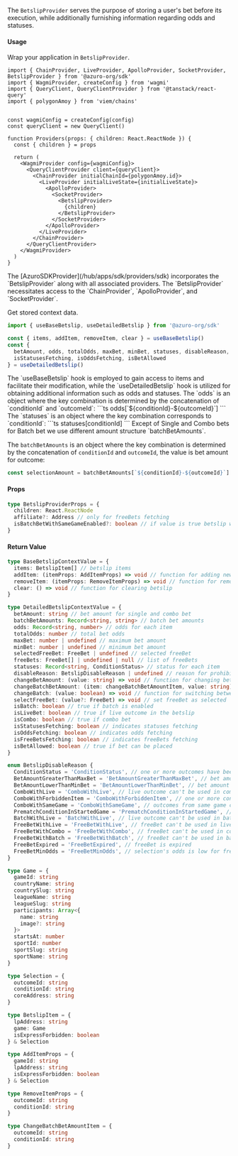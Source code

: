 
The `BetslipProvider` serves the purpose of storing a user's bet before its execution, while additionally furnishing information regarding odds and statuses.

#### Usage

Wrap your application in `BetslipProvider`.

```tsx {1, 20, 22}
import { ChainProvider, LiveProvider, ApolloProvider, SocketProvider, BetslipProvider } from '@azuro-org/sdk'
import { WagmiProvider, createConfig } from 'wagmi'
import { QueryClient, QueryClientProvider } from '@tanstack/react-query'
import { polygonAmoy } from 'viem/chains'


const wagmiConfig = createConfig(config)
const queryClient = new QueryClient() 

function Providers(props: { children: React.ReactNode }) {
  const { children } = props

  return (
    <WagmiProvider config={wagmiConfig}>
      <QueryClientProvider client={queryClient}> 
        <ChainProvider initialChainId={polygonAmoy.id}>
          <LiveProvider initialLiveState={initialLiveState}>
            <ApolloProvider>
              <SocketProvider>
                <BetslipProvider>
                  {children}
                </BetslipProvider>
              </SocketProvider>
            </ApolloProvider>
          </LiveProvider>
        </ChainProvider>
      </QueryClientProvider>
    </WagmiProvider>
  )
}
```

<Callout type="info">
  The [AzuroSDKProvider](/hub/apps/sdk/providers/sdk) incorporates the `BetslipProvider` along with all associated providers.
</Callout>

<Callout type="warning">
  The `BetslipProvider` necessitates access to the `ChainProvider`, `ApolloProvider`, and `SocketProvider`.
</Callout>

Get stored context data.

```ts
import { useBaseBetslip, useDetailedBetslip } from '@azuro-org/sdk'

const { items, addItem, removeItem, clear } = useBaseBetslip()
const { 
  betAmount, odds, totalOdds, maxBet, minBet, statuses, disableReason, changeBetAmount, 
  isStatusesFetching, isOddsFetching, isBetAllowed 
} = useDetailedBetslip()
```

<Callout type="info">
The `useBaseBetslip` hook is employed to gain access to items and facilitate their modification, while the `useDetailedBetslip` hook is utilized for obtaining additional information such as odds and statuses.
</Callout>

<Callout type="info">
The `odds` is an object where the key combination is determined by the concatenation of `conditionId` and `outcomeId`:
```ts
odds[`${conditionId}-${outcomeId}`]
```
</Callout>

<Callout type="info">
The `statuses` is an object where the key combination corresponds to `conditionId`:
```ts
statuses[conditionId]
```
</Callout>

<Callout type="info">
Except of Single and Combo bets for Batch bet we use different amount structure `batchBetAmounts`.

The `batchBetAmounts` is an object where the key combination is determined by the concatenation of `conditionId` and `outcomeId`, the value is bet amount for outcome:
```ts
const selectionAmount = batchBetAmounts[`${conditionId}-${outcomeId}`]
```
</Callout>

#### Props

```ts
type BetslipProviderProps = {
  children: React.ReactNode
  affiliate?: Address // only for freeBets fetching
  isBatchBetWithSameGameEnabled?: boolean // if value is true betslip will allow to add outcomes from same game for batch bet
}
```

#### Return Value

```ts
type BaseBetslipContextValue = {
  items: BetslipItem[] // betslip items
  addItem: (itemProps: AddItemProps) => void // function for adding new items
  removeItem: (itemProps: RemoveItemProps) => void // function for removing item from betslip
  clear: () => void // function for clearing betslip
}

type DetailedBetslipContextValue = {
  betAmount: string // bet amount for single and combo bet
  batchBetAmounts: Record<string, string> // batch bet amounts
  odds: Record<string, number> // odds for each item
  totalOdds: number // total bet odds
  maxBet: number | undefined // maximum bet amount
  minBet: number | undefined // minimum bet amount
  selectedFreeBet: FreeBet | undefined // selected freeBet
  freeBets: FreeBet[] | undefined | null // list of freeBets
  statuses: Record<string, ConditionStatus> // status for each item
  disableReason: BetslipDisableReason | undefined // reason for prohibiting the bet
  changeBetAmount: (value: string) => void // function for changing bet amount
  changeBatchBetAmount: (item: changeBatchBetAmountItem, value: string) => void // function for changing bet amount for batch bet
  changeBatch: (value: boolean) => void // function for switching between combo and batch
  selectFreeBet: (value?: FreeBet) => void // set freeBet as selected
  isBatch: boolean // true if batch is enabled
  isLiveBet: boolean // true if live outcome in the betslip
  isCombo: boolean // true if combo bet
  isStatusesFetching: boolean // indicates statuses fetching
  isOddsFetching: boolean // indicates odds fetching
  isFreeBetsFetching: boolean // indicates freeBets fetching
  isBetAllowed: boolean // true if bet can be placed
}

enum BetslipDisableReason {
  ConditionStatus = 'ConditionStatus', // one or more outcomes have been removed or suspended
  BetAmountGreaterThanMaxBet = 'BetAmountGreaterThanMaxBet', // bet amount exceeds max bet
  BetAmountLowerThanMinBet = 'BetAmountLowerThanMinBet', // bet amount lower than min bet
  ComboWithLive = 'ComboWithLive', // live outcome can't be used in combo
  ComboWithForbiddenItem = 'ComboWithForbiddenItem', // one or more conditions can't be used in combo
  ComboWithSameGame = 'ComboWithSameGame', // outcomes from same game can't be used in combo
  PrematchConditionInStartedGame = 'PrematchConditionInStartedGame', // pre-match item in started game
  BatchWithLive = 'BatchWithLive', // live outcome can't be used in batch
  FreeBetWithLive = 'FreeBetWithLive', // freeBet can't be used in live
  FreeBetWithCombo = 'FreeBetWithCombo', // freeBet can't be used in combo
  FreeBetWithBatch = 'FreeBetWithBatch', // freeBet can't be used in batch
  FreeBetExpired = 'FreeBetExpired', // freeBet is expired
  FreeBetMinOdds = 'FreeBetMinOdds', // selection's odds is low for freeBet
}

type Game = {
  gameId: string
  countryName: string
  countrySlug: string
  leagueName: string
  leagueSlug: string
  participants: Array<{
    name: string
    image?: string
  }>
  startsAt: number
  sportId: number
  sportSlug: string
  sportName: string
}

type Selection = {
  outcomeId: string
  conditionId: string
  coreAddress: string
}

type BetslipItem = {
  lpAddress: string
  game: Game
  isExpressForbidden: boolean
} & Selection

type AddItemProps = {
  gameId: string
  lpAddress: string
  isExpressForbidden: boolean
} & Selection

type RemoveItemProps = {
  outcomeId: string
  conditionId: string
}

type ChangeBatchBetAmountItem = {
  outcomeId: string
  conditionId: string
}
```
